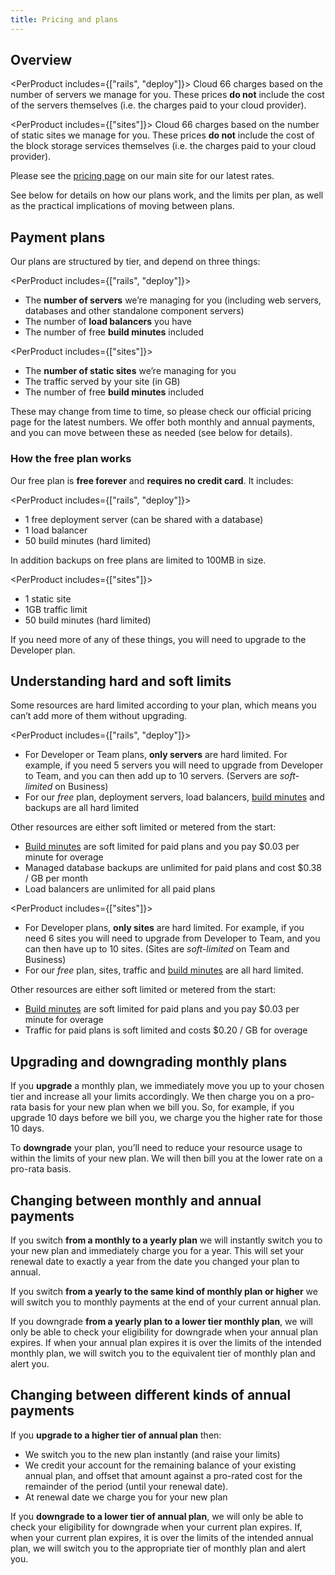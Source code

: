 ```yaml
---
title: Pricing and plans
---
```


## Overview

<PerProduct includes={["rails", "deploy"]}>
Cloud 66 charges based on the number of servers we manage for you. These prices **do not** include the cost of the servers themselves (i.e. the charges paid to your cloud provider).
</PerProduct>

<PerProduct includes={["sites"]}>
Cloud 66 charges based on the number of static sites we manage for you. These prices **do not** include the cost of the block storage services themselves (i.e. the charges paid to your cloud provider).
</PerProduct>

Please see the [pricing page](https://www.cloud66.com/pricing) on our main site for our latest rates.

See below for details on how our plans work, and the limits per plan, as well as the practical implications of moving between plans. 

## Payment plans

Our plans are structured by tier, and depend on three things:

<PerProduct includes={["rails", "deploy"]}>
- The **number of servers** we’re managing for you (including web servers, databases and other standalone component servers)
- The number of **load balancers** you have
- The number of free **build minutes** included
</PerProduct>

<PerProduct includes={["sites"]}>
- The **number of static sites** we’re managing for you 
- The traffic served by your site (in GB)
- The number of free **build minutes** included
</PerProduct>

These may change from time to time, so please check our official pricing page for the latest numbers. We offer both monthly and annual payments, and you can move between these as needed (see below for details).

### How the free plan works

Our free plan is **free forever** and **requires no credit card**. It includes:

<PerProduct includes={["rails", "deploy"]}>
- 1 free deployment server (can be shared with a database)
- 1 load balancer
- 50 build minutes (hard limited)

In addition backups on free plans are limited to 100MB in size. 
</PerProduct>

<PerProduct includes={["sites"]}>
- 1 static site
- 1GB traffic limit
- 50 build minutes (hard limited)
</PerProduct>

If you need more of any of these things, you will need to upgrade to the Developer plan.

## Understanding hard and soft limits

Some resources are hard limited according to your plan, which means you can’t add more of them without upgrading. 

<PerProduct includes={["rails", "deploy"]}>
- For Developer or Team plans, **only servers** are hard limited. For example, if you need 5 servers you will need to upgrade from Developer to Team, and you can then add up to 10 servers. (Servers are *soft-limited* on Business)
- For our *free* plan, deployment servers, load balancers, [build minutes](/:product/:version?/account/build-minutes) and backups are all hard limited

Other resources are either soft limited or metered from the start: 

- [Build minutes](/:product/:version?/account/build-minutes) are soft limited for paid plans and you pay $0.03 per minute for overage
- Managed database backups are unlimited for paid plans and cost $0.38 / GB per month
- Load balancers are unlimited for all paid plans

</PerProduct>

<PerProduct includes={["sites"]}>
- For Developer plans, **only sites** are hard limited. For example, if you need 6 sites you will need to upgrade from Developer to Team, and you can then have up to 10 sites. (Sites are *soft-limited* on Team and Business)
- For our *free* plan, sites, traffic and [build minutes](/:product/:version?/account/build-minutes) are all hard limited.

Other resources are either soft limited or metered from the start: 

- [Build minutes](/:product/:version?/account/build-minutes) are soft limited for paid plans and you pay $0.03 per minute for overage
- Traffic for paid plans is soft limited and costs $0.20 / GB for overage
</PerProduct>


## Upgrading and downgrading monthly plans

If you **upgrade** a monthly plan, we immediately move you up to your chosen tier and increase all your limits accordingly. We then charge you on a pro-rata basis for your new plan when we bill you. So, for example, if you upgrade 10 days before we bill you, we charge you the higher rate for those 10 days. 

To **downgrade** your plan, you’ll need to reduce your resource usage to within the limits of your new plan. We will then bill you at the lower rate on a pro-rata basis. 

## Changing between monthly and annual payments

If you switch **from a monthly to a yearly plan** we will instantly switch you to your new plan and immediately charge you for a year. This will set your renewal date to exactly a year from the date you changed your plan to annual.

If you switch **from a yearly to the same kind of monthly plan or higher** we will switch you to monthly payments at the end of your current annual plan.

If you downgrade **from a yearly plan to a lower tier monthly plan**, we will only be able to check your eligibility for downgrade when your annual plan expires. If when your annual plan expires it is over the limits of the intended monthly plan, we will switch you to the equivalent tier of monthly plan and alert you. 

## Changing between different kinds of annual payments

If you **upgrade to a higher tier of annual plan** then:

- We switch you to the new plan instantly (and raise your limits)
- We credit your account for the remaining balance of your existing annual plan, and offset that amount against a pro-rated cost for the remainder of the period (until your renewal date).
- At renewal date we charge you for your new plan

If you **downgrade to a lower tier of annual plan**, we will only be able to check your eligibility for downgrade when your current plan expires. If, when your current plan expires, it is over the limits of the intended annual plan, we will switch you to the appropriate tier of monthly plan and alert you.